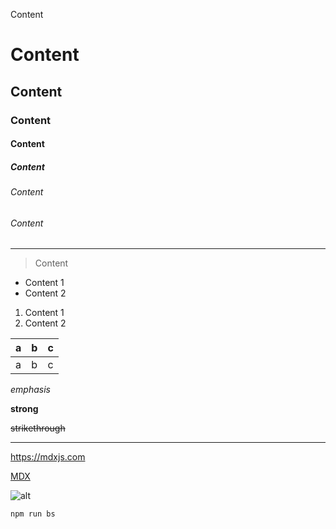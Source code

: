 Content

# Content
## Content
### Content
#### Content
##### Content
###### Content
###### Content

***

> Content

- Content 1
- Content 2

1. Content 1
2. Content 2

a | b | c
--- | --- | ---
a | b | c

_emphasis_

**strong**

~~strikethrough~~

---

<https://mdxjs.com>

[MDX](https://mdxjs.com)

![alt](https://mdx-logo.now.sh)

```js
npm run bs
```